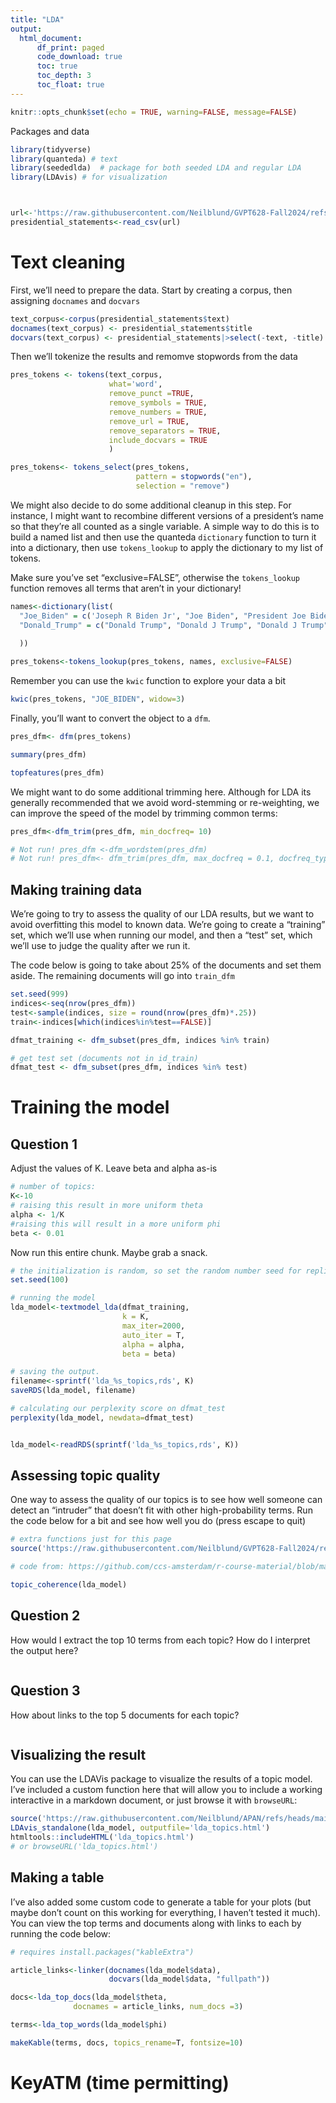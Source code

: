 ```yaml
---
title: "LDA"
output: 
  html_document:
      df_print: paged
      code_download: true
      toc: true
      toc_depth: 3
      toc_float: true
---
```



```r
knitr::opts_chunk$set(echo = TRUE, warning=FALSE, message=FALSE)

```

Packages and data

```r
library(tidyverse)  
library(quanteda) # text 
library(seededlda)  # package for both seeded LDA and regular LDA
library(LDAvis) # for visualization 



url<-'https://raw.githubusercontent.com/Neilblund/GVPT628-Fall2024/refs/heads/main/Week%2010/presidential_statements.csv'
presidential_statements<-read_csv(url)

```


# Text cleaning

First, we'll need to prepare the data. Start by creating a corpus, then assigning `docnames` and `docvars`

```r

text_corpus<-corpus(presidential_statements$text)
docnames(text_corpus) <- presidential_statements$title
docvars(text_corpus) <- presidential_statements|>select(-text, -title)


```

Then we'll tokenize the results and remomve stopwords from the data 

```r
pres_tokens <- tokens(text_corpus,
                      what='word',
                      remove_punct =TRUE,
                      remove_symbols = TRUE,
                      remove_numbers = TRUE,
                      remove_url = TRUE,
                      remove_separators = TRUE,
                      include_docvars = TRUE
                      )

pres_tokens<- tokens_select(pres_tokens, 
                            pattern = stopwords("en"), 
                            selection = "remove")


```


We might also decide to do some additional cleanup in this step. For instance, I might want to recombine different versions of a president's name so that they're all counted as a single variable. A simple way to do this is to build a named list and then use the quanteda `dictionary` function to turn it into a dictionary, then use `tokens_lookup` to apply the dictionary to my list of tokens. 

Make sure you've set "exclusive=FALSE", otherwise the `tokens_lookup` function removes all terms that aren't in your dictionary! 

```r
names<-dictionary(list(
  "Joe_Biden" = c('Joseph R Biden Jr', "Joe Biden", "President Joe Biden"),
  "Donald_Trump" = c("Donald Trump", "Donald J Trump", "Donald J Trump")
  
  ))

pres_tokens<-tokens_lookup(pres_tokens, names, exclusive=FALSE)

```


Remember you can use the `kwic` function to explore your data a bit

```r

kwic(pres_tokens, "JOE_BIDEN", widow=3)

```

Finally, you'll want to convert the object to a `dfm`. 

```r
pres_dfm<- dfm(pres_tokens)

summary(pres_dfm)

```

```r
topfeatures(pres_dfm)

```


We might want to do some additional trimming here. Although for LDA its generally recommended that we avoid word-stemming or re-weighting, we can improve the speed of the model by trimming common terms:

```r
pres_dfm<-dfm_trim(pres_dfm, min_docfreq= 10)

# Not run! pres_dfm <-dfm_wordstem(pres_dfm)
# Not run! pres_dfm<- dfm_trim(pres_dfm, max_docfreq = 0.1, docfreq_type = "prop")

```


## Making training data

We're going to try to assess the quality of our LDA results, but we want to avoid overfitting this model to known data. We're going to create a "training" set, which we'll use when running our model, and then a "test" set, which we'll use to judge the quality after we run it. 

The code below is going to take about 25% of the documents and set them aside. The remaining documents will go into `train_dfm`


```r
set.seed(999)
indices<-seq(nrow(pres_dfm))
test<-sample(indices, size = round(nrow(pres_dfm)*.25))
train<-indices[which(indices%in%test==FALSE)]

dfmat_training <- dfm_subset(pres_dfm, indices %in% train)

# get test set (documents not in id_train)
dfmat_test <- dfm_subset(pres_dfm, indices %in% test)

```



# Training the model


## Question 1

Adjust the values of K. Leave beta and alpha as-is

```r
# number of topics: 
K<-10
# raising this result in more uniform theta
alpha <- 1/K
#raising this will result in a more uniform phi
beta <- 0.01
```



Now run this entire chunk. Maybe grab a snack.

```r

# the initialization is random, so set the random number seed for replicability 
set.seed(100)

# running the model
lda_model<-textmodel_lda(dfmat_training, 
                         k = K, 
                         max_iter=2000, 
                         auto_iter = T,
                         alpha = alpha,
                         beta = beta)

# saving the output. 
filename<-sprintf('lda_%s_topics,rds', K)
saveRDS(lda_model, filename)

# calculating our perplexity score on dfmat_test
perplexity(lda_model, newdata=dfmat_test)



```



```r

lda_model<-readRDS(sprintf('lda_%s_topics,rds', K))

```


## Assessing topic quality

One way to assess the quality of our topics is to see how well someone can detect an "intruder" that doesn't fit with other high-probability terms. Run the code below for a bit and see how well you do (press escape to quit)


```r
# extra functions just for this page
source('https://raw.githubusercontent.com/Neilblund/GVPT628-Fall2024/refs/heads/main/Week%2010/lda_functions.R')

```

```r
# code from: https://github.com/ccs-amsterdam/r-course-material/blob/master/tutorials/R_text_LDA_perplexity.Rmd

topic_coherence(lda_model)

```


## Question 2

How would I extract the top 10 terms from each topic? How do I interpret the output here? 

```r


```



## Question 3

How about links to the top 5 documents for each topic?
 
```r


```



## Visualizing the result

You can use the LDAVis package to visualize the results of a topic model. I've included a custom function here that will allow you to include a working interactive in a markdown document, or just browse it with `browseURL`:

```r
source('https://raw.githubusercontent.com/Neilblund/APAN/refs/heads/main/ldavis_shareable.R')
LDAvis_standalone(lda_model, outputfile='lda_topics.html')
htmltools::includeHTML('lda_topics.html')
# or browseURL('lda_topics.html')
```

## Making a table

I've also added some custom code to generate a table for your plots (but maybe don't count on this working for everything, I haven't tested it much). You can view the top terms and documents along with links to each by running the code below:

```r
# requires install.packages("kableExtra")

article_links<-linker(docnames(lda_model$data),
                      docvars(lda_model$data, "fullpath"))

docs<-lda_top_docs(lda_model$theta, 
              docnames = article_links, num_docs =3)

terms<-lda_top_words(lda_model$phi)

makeKable(terms, docs, topics_rename=T, fontsize=10)

```




# KeyATM (time permitting)



```r



```


